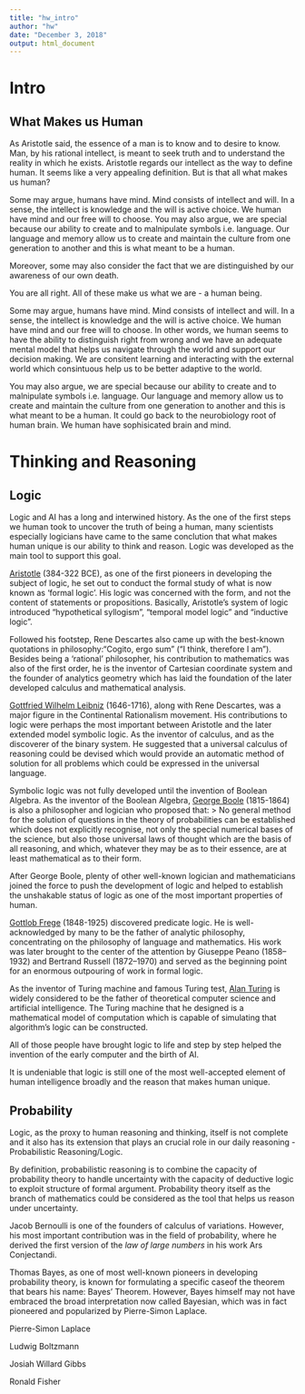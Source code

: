 ```yaml
---
title: "hw_intro"
author: "hw"
date: "December 3, 2018"
output: html_document
---
```


# Intro 
## What Makes us Human

As Aristotle said, the essence of a man is to know and to desire to know. Man, by his rational intellect, is meant to seek truth and to understand the reality in which he exists. Aristotle regards our intellect as the way to define human. It seems like a very appealing definition. But is that all what makes us human?

Some may argue, humans have mind. Mind consists of intellect and will. In a sense, the intellect is knowledge and the will is active choice. We human have mind and our free will to choose. You may also argue, we are special because our ability to create and to malnipulate symbols i.e. language. Our language and memory allow us to create and maintain the culture from one generation to another and this is what meant to be a human. 

Moreover, some may also consider the fact that we are distinguished by our awareness of our own death. 

You are all right. All of these make us what we are - a human being. 

Some may argue, humans have mind. Mind consists of intellect and will. In a sense, the intellect is knowledge and the will is active choice. We human have mind and our free will to choose. In other words, we human seems to have the ability to distinguish right from wrong and we have an adequate mental model that helps us navigate through the world and support our decision making. We are consitent learning and interacting with the external world which consintuous help us to be better adaptive to the world. 

You may also argue, we are special because our ability to create and to malnipulate symbols i.e. language. Our language and memory allow us to create and maintain the culture from one generation to another and this is what meant to be a human. It could go back to the neurobiology root of human brain. We human have sophisicated brain and mind.  


# Thinking and Reasoning 
## Logic 
Logic and AI has a long and interwined history. As the one of the first steps we human took to uncover the truth of being a human, many scientists especially logicians have came to the same conclution that what makes human unique is our ability to think and reason. Logic was developed as the main tool to support this goal. 

[Aristotle](https://en.wikipedia.org/wiki/Aristotle) (384-322 BCE), as one of the first pioneers in developing the subject of logic, he set out to conduct the formal study of what is now known as 'formal logic'. His logic was concerned with the form, and not the content of statements or propositions. Basically, Aristotle's system of logic introduced "hypothetical syllogism", "temporal model logic" and "inductive logic".

Followed his footstep, Rene Descartes also came up with the best-known quotations in philosophy:"Cogito, ergo sum" ("I think, therefore I am"). Besides being a 'rational' philosopher, his contribution to mathematics was also of the first order, he is the inventor of Cartesian coordinate system and the founder of analytics geometry which has laid the foundation of the later developed calculus and mathematical analysis.

[Gottfried Wilhelm Leibniz](https://en.wikipedia.org/wiki/Gottfried_Wilhelm_Leibniz) (1646-1716), along with Rene Descartes, was a major figure in the Continental Rationalism movement. His contributions to logic were perhaps the most important between Aristotle and the later extended model symbolic logic. As the inventor of calculus, and as the discoverer of the binary system. He suggested that a universal calculus of reasoning could be devised which would provide an automatic method of solution for all problems which could be expressed in the universal language.


Symbolic logic was not fully developed until the invention of Boolean Algebra. As the inventor of the Boolean Algebra, [George Boole](https://en.wikipedia.org/wiki/George_Boole) (1815-1864) is also a philosopher and logician who proposed that:
> No general method for the solution of questions in the theory of probabilities can be established which does not explicitly recognise, not only the special numerical bases of the science, but also those universal laws of thought which are the basis of all reasoning, and which, whatever they may be as to their essence, are at least mathematical as to their form.

After George Boole, plenty of other well-known logician and mathematicians joined the force to push the development of logic and helped to establish the unshakable status of logic as one of the most important properties of human. 


[Gottlob Frege](https://en.wikipedia.org/wiki/Gottlob_Frege) (1848-1925) discovered predicate logic. He is well-acknowledged by many to be the father of analytic philosophy, concentrating on the philosophy of language and mathematics. His work was later brought to the center of the attention by Giuseppe Peano (1858–1932) and Bertrand Russell (1872–1970) and served as the beginning point for an enormous outpouring of work in formal logic. 

As the inventor of Turing machine and famous Turing test, [Alan Turing](https://en.wikipedia.org/wiki/Alan_Turing) is widely considered to be the father of theoretical computer science and artificial intelligence. The Turing machine that he designed is a mathematical model of computation which is capable of simulating that algorithm's logic can be constructed.

All of those people have brought logic to life and step by step helped the invention of the early computer and the birth of AI. 

It is undeniable that logic is still one of the most well-accepted element of human intelligence broadly and the reason that makes human unique.

## Probability 

Logic, as the proxy to human reasoning and thinking, itself is not complete and it also has its extension that plays an crucial role in our daily reasoning - Probabilistic Reasoning/Logic. 

By definition, probabilistic reasoning is to combine the capacity of probability theory to handle uncertainty with the capacity of deductive logic to exploit structure of formal argument. Probability theory itself as the branch of mathematics could be considered as the tool that helps us reason under uncertainty. 

Jacob Bernoulli is one of the founders of calculus of variations. However, his most important contribution was in the field of probability, where he derived the first version of the *law of large numbers*  in his work Ars Conjectandi.


Thomas Bayes, as one of most well-known pioneers in developing probability theory, is known for formulating a specific caseof the theorem that bears his name: Bayes' Theorem. However, Bayes himself may not have embraced the broad interpretation now called Bayesian, which was in fact pioneered and popularized by Pierre-Simon Laplace. 

Pierre-Simon Laplace

Ludwig Boltzmann

Josiah Willard Gibbs

Ronald Fisher



